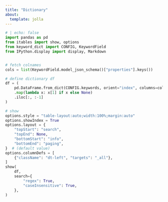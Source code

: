 ```yaml
---
title: "Dictionary"
about:
  template: jolla
---
```


<style></style>
<div class="itables">
<link rel="stylesheet" type="text/css" href="https://cdn.datatables.net/1.13.1/css/jquery.dataTables.min.css">
<script type="text/javascript" src="http://cdn.mathjax.org/mathjax/latest/MathJax.js?config=TeX-AMS-MML_HTMLorMML"></script>
<script type="text/x-mathjax-config">
MathJax.Hub.Config({tex2jax: {inlineMath: [['$','$'], ['\\(','\\)']]}});
MathJax.Hub.Queue(["Typeset",MathJax.Hub]);
</script>
</div>


```python
# | echo: false
import pandas as pd
from itables import show, options
from keyword_dict import CONFIG, KeywordField
from IPython.display import display, Markdown


# fetch colnames
cols = list(KeywordField.model_json_schema()["properties"].keys())

# define dictionary df
df = (
    pd.DataFrame.from_dict(CONFIG.keywords, orient="index", columns=cols)
    .map(lambda x: x[1] if x else None)
    .iloc[:, :-1]
)

# show
options.style = "table-layout:auto;width:100%;margin:auto"
options.showIndex = True
options.layout = {
    "topStart": "search",
    "topEnd": None,
    "bottomStart": "info",
    "bottomEnd": "paging",
}  # (default value)
options.columnDefs = [
    {"className": "dt-left", "targets": "_all"},
]
show(
    df,
    search={
        "regex": True,
        "caseInsensitive": True,
    },
)
```
